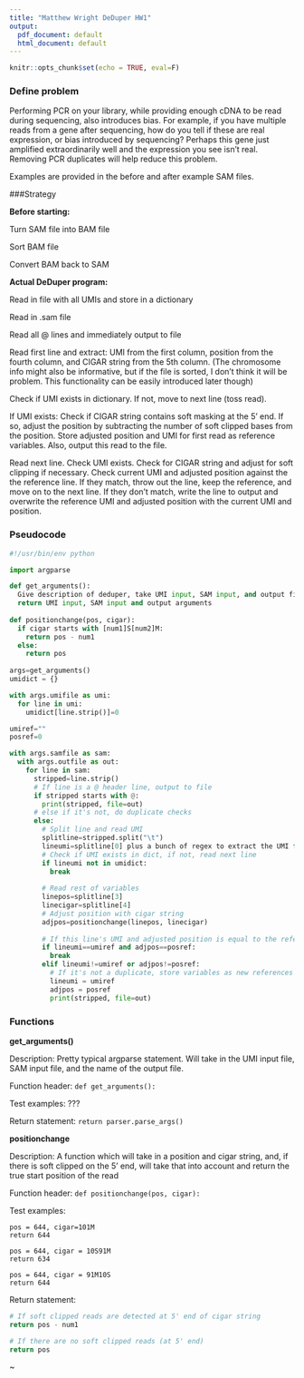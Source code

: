 ```yaml
---
title: "Matthew Wright DeDuper HW1"
output:
  pdf_document: default
  html_document: default
---
```


```r
knitr::opts_chunk$set(echo = TRUE, eval=F)
```

### Define problem
Performing PCR on your library, while providing enough cDNA to be read during sequencing, also introduces bias. For example, if you have multiple reads from a gene after sequencing, how do you tell if these are real expression, or bias introduced by sequencing? Perhaps this gene just amplified extraordinarily well and the expression you see isn't real. Removing PCR duplicates will help reduce this problem.

Examples are provided in the before and after example SAM files.

###Strategy

**Before starting:**

Turn SAM file into BAM file

Sort BAM file

Convert BAM back to SAM

**Actual DeDuper program:**

Read in file with all UMIs and store in a dictionary

Read in .sam file

Read all @ lines and immediately output to file

Read first line and extract: UMI from the first column, position from the fourth column, and CIGAR string from the 5th column. (The chromosome info might also be informative, but if the file is sorted, I don't think it will be problem. This functionality can be easily introduced later though)

Check if UMI exists in dictionary. If not, move to next line (toss read).

If UMI exists: Check if CIGAR string contains soft masking at the 5’ end. If so, adjust the position by subtracting the number of soft clipped bases from the position. Store adjusted position and UMI for first read as reference variables. Also, output this read to the file.

Read next line. Check UMI exists. Check for CIGAR string and adjust for soft clipping if necessary. Check current UMI and adjusted position against the the reference line. If they match, throw out the line, keep the reference, and move on to the next line. If they don’t match, write the line to output and overwrite the reference UMI and adjusted position with the current UMI and position.

### Pseudocode

```python
#!/usr/bin/env python

import argparse

def get_arguments():
  Give description of deduper, take UMI input, SAM input, and output files
  return UMI input, SAM input and output arguments
  
def positionchange(pos, cigar):
  if cigar starts with [num1]S[num2]M:
    return pos - num1
  else:
    return pos
    
args=get_arguments()
umidict = {}

with args.umifile as umi:
  for line in umi:
    umidict[line.strip()]=0

umiref=""
posref=0

with args.samfile as sam:
  with args.outfile as out:
    for line in sam:
      stripped=line.strip()
      # If line is a @ header line, output to file
      if stripped starts with @:
        print(stripped, file=out)
      # else if it's not, do duplicate checks
      else:
        # Split line and read UMI
        splitline=stripped.split("\t")
        lineumi=splitline[0] plus a bunch of regex to extract the UMI from the end of the header
        # Check if UMI exists in dict, if not, read next line
        if lineumi not in umidict:
          break
        
        # Read rest of variables
        linepos=splitline[3]
        linecigar=splitline[4]
        # Adjust position with cigar string
        adjpos=positionchange(linepos, linecigar)
        
        # If this line's UMI and adjusted position is equal to the reference, it's a duplicate, so throw it out and read next line
        if lineumi==umiref and adjpos==posref:
          break
        elif lineumi!=umiref or adjpos!=posref:
          # If it's not a duplicate, store variables as new references and write to file
          lineumi = umiref
          adjpos = posref
          print(stripped, file=out)
```

### Functions
**get_arguments()**

Description: Pretty typical argparse statement. Will take in the UMI input file, SAM input file, and the name of the output file.

Function header: `def get_arguments():`

Test examples: ???

Return statement: `return parser.parse_args()`

**positionchange**

Description: A function which will take in a position and cigar string, and, if there is soft clipped on the 5' end, will take that into account and return the true start position of the read

Function header: `def positionchange(pos, cigar):`

Test examples:

```
pos = 644, cigar=101M
return 644

pos = 644, cigar = 10S91M
return 634

pos = 644, cigar = 91M10S
return 644
```

Return statement:

```python
# If soft clipped reads are detected at 5' end of cigar string
return pos - num1

# If there are no soft clipped reads (at 5' end)
return pos
```

~